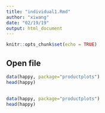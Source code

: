 ```yaml
---
title: "individual1.Rmd"
author: "xiwang"
date: "02/19/19"
output: html_document
---
```


```r
knitr::opts_chunk$set(echo = TRUE)
```

## Open file
```r
data(happy, package="productplots")
head(happy)
```

## 
```r
data(happy, package="productplots")
head(happy)
```

